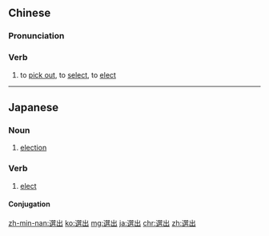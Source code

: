 {{also|选出}}
==Chinese==
{{zh-forms|s=选出}}

===Pronunciation===
{{zh-pron
|m=xuǎnchū
|c=syun2 ceot1
|h=pfs=sién-chhut
|mn=soán-chhut
|cat=v
}}

===Verb===
{{zh-verb}}

# to [[pick out]], to [[select]], to [[elect]]

----

==Japanese==
{{ja-kanjitab|せん|しゅつ|yomi=on}}

===Noun===
{{ja-noun|せんしゅつ}}

# [[election]]

===Verb===
{{ja-verb-suru|tr=trans|せんしゅつ}}

# [[elect]]
#: {{ja-usex|デンマークで初の女性首相が'''選出'''された。|デンマーク で はつ の じょせい しゅしょう が '''せんしゅつ''' された。|Denmark elected its first female prime minister.}}

====Conjugation====
{{ja-suru|せんしゅつ}}

[[zh-min-nan:選出]]
[[ko:選出]]
[[mg:選出]]
[[ja:選出]]
[[chr:選出]]
[[zh:選出]]